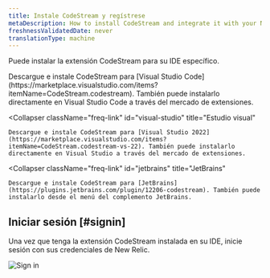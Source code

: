 ```yaml
---
title: Instale CodeStream y regístrese
metaDescription: How to install CodeStream and integrate it with your New Relic account.
freshnessValidatedDate: never
translationType: machine
---
```


Puede instalar la extensión CodeStream para su IDE específico.

<CollapserGroup>
  <Collapser
    className="freq-link"
    id="vscode"
    title="Código de estudio visual"
  >
    Descargue e instale CodeStream para [Visual Studio Code](https://marketplace.visualstudio.com/items?itemName=CodeStream.codestream). También puede instalarlo directamente en Visual Studio Code a través del mercado de extensiones.
  </Collapser>

  <Collapser
    className="freq-link"
    id="visual-studio"
    title="Estudio visual"
  >
    Descargue e instale CodeStream para [Visual Studio 2022](https://marketplace.visualstudio.com/items?itemName=CodeStream.codestream-vs-22). También puede instalarlo directamente en Visual Studio a través del mercado de extensiones.
  </Collapser>

  <Collapser
    className="freq-link"
    id="jetbrains"
    title="JetBrains"
  >
    Descargue e instale CodeStream para [JetBrains](https://plugins.jetbrains.com/plugin/12206-codestream). También puede instalarlo desde el menú del complemento JetBrains.
  </Collapser>
</CollapserGroup>

## Iniciar sesión [#signin]

Una vez que tenga la extensión CodeStream instalada en su IDE, inicie sesión con sus credenciales de New Relic.

<img
  title="Sign in"
  alt="Sign in"
  src="/images/codestream_screenshot-crop_sign-in.webp"
/>

